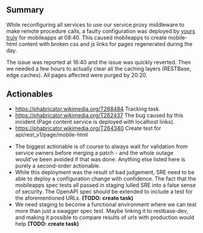{{irdoc|status=review}}
== Summary ==
While reconfiguring all services to use our service proxy middleware to make remote procedure calls, a faulty configuration was deployed by [[User:Giuseppe Lavagetto|yours truly]] for mobileapps at 08:40. This caused mobileapps to create mobile-html content with broken css and js links for pages regenerated during the day.

The issue was reported at 16:40 and the issue was quickly reverted. Then we needed a few hours to actually clear all the caching layers (RESTBase, edge caches). All pages affected were purged by 20:20.

== Actionables ==

* https://phabricator.wikimedia.org/T268484 Tracking task.
* https://phabricator.wikimedia.org/T262437 The bug caused by this incident (Page content service is deployed with localhost links).
* https://phabricator.wikimedia.org/T264340 Create test for api/rest_v1/page/mobile-html

* The biggest actionable is of course to always wait for validation from service owners before merging a patch - and the whole outage would've been avoided if that was done. Anything else listed here is purely a second-order actionable.
* While this deployment was the result of bad judgement, SRE need to be able to deploy a configuration change with confidence. The fact that the mobileapps spec tests all passed in staging lulled SRE into a false sense of security. The OpenAPI spec should be extended to include a test for the aforementioned URLs. '''(TODO: create task)'''
* We need staging to become a functional environment where we can test more than just a swagger spec test. Maybe linking it to restbase-dev, and making it possible to compare results of urls with production would help '''(TODO: create task)'''